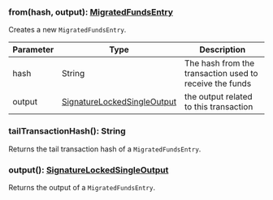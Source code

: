 ### from(hash, output): [MigratedFundsEntry](#migratedfundsentry)

Creates a new `MigratedFundsEntry`.

| Parameter | Type                                                        | Description                                             |
| --------- | ----------------------------------------------------------- | ------------------------------------------------------- |
| hash      | String                                                      | The hash from the transaction used to receive the funds |
| output    | [SignatureLockedSingleOutput](#signaturelockedsingleoutput) | the output related to this transaction                  |

### tailTransactionHash(): String

Returns the tail transaction hash of a `MigratedFundsEntry`.

### output(): [SignatureLockedSingleOutput](#signaturelockedsingleoutput)

Returns the output of a `MigratedFundsEntry`.

